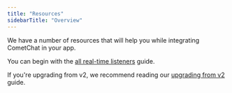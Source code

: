 ```yaml
---
title: "Resources"
sidebarTitle: "Overview"
---
```




We have a number of resources that will help you while integrating CometChat in your app.

You can begin with the [all real-time listeners](/sdk/react-native/3.0/resources-all-real-time-listeners) guide.

If you're upgrading from v2, we recommend reading our [upgrading from v2](/sdk/react-native/3.0/resources-upgrading-from-v2) guide.
